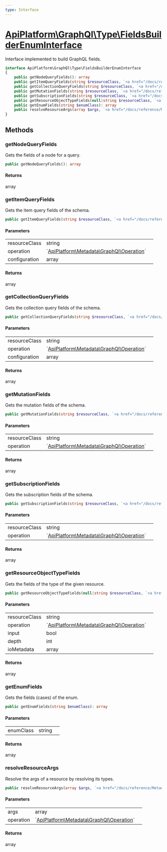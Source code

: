 ```yaml
---
type: Interface
---
```


# [ApiPlatform\GraphQl\Type\FieldsBuilderEnumInterface](/docs/reference/GraphQl/Type/FieldsBuilderEnumInterface)

Interface implemented to build GraphQL fields.


```php
interface ApiPlatform\GraphQl\Type\FieldsBuilderEnumInterface
{
    public getNodeQueryFields(): array
    public getItemQueryFields(string $resourceClass, `<a href="/docs/reference/Metadata/GraphQl/Operation">ApiPlatform\Metadata\GraphQl\Operation</a>` $operation, array $configuration): array
    public getCollectionQueryFields(string $resourceClass, `<a href="/docs/reference/Metadata/GraphQl/Operation">ApiPlatform\Metadata\GraphQl\Operation</a>` $operation, array $configuration): array
    public getMutationFields(string $resourceClass, `<a href="/docs/reference/Metadata/GraphQl/Operation">ApiPlatform\Metadata\GraphQl\Operation</a>` $operation): array
    public getSubscriptionFields(string $resourceClass, `<a href="/docs/reference/Metadata/GraphQl/Operation">ApiPlatform\Metadata\GraphQl\Operation</a>` $operation): array
    public getResourceObjectTypeFields(null|string $resourceClass, `<a href="/docs/reference/Metadata/GraphQl/Operation">ApiPlatform\Metadata\GraphQl\Operation</a>` $operation, bool $input, int $depth, null|array $ioMetadata): array
    public getEnumFields(string $enumClass): array
    public resolveResourceArgs(array $args, `<a href="/docs/reference/Metadata/GraphQl/Operation">ApiPlatform\Metadata\GraphQl\Operation</a>` $operation): array
}
```
## Methods

### getNodeQueryFields

Gets the fields of a node for a query.

```php
public getNodeQueryFields(): array
```

#### Returns

array

### getItemQueryFields

Gets the item query fields of the schema.

```php
public getItemQueryFields(string $resourceClass, `<a href="/docs/reference/Metadata/GraphQl/Operation">ApiPlatform\Metadata\GraphQl\Operation</a>` $operation, array $configuration): array
```

#### Parameters

<table><tbody>
<tr><td>resourceClass</td><td>string</td><td></td></tr><tr><td>operation</td><td>`<a href="/docs/reference/Metadata/GraphQl/Operation">ApiPlatform\Metadata\GraphQl\Operation</a>`</td><td></td></tr><tr><td>configuration</td><td>array</td><td></td></tr>
</tbody>
</table>

#### Returns

array

### getCollectionQueryFields

Gets the collection query fields of the schema.

```php
public getCollectionQueryFields(string $resourceClass, `<a href="/docs/reference/Metadata/GraphQl/Operation">ApiPlatform\Metadata\GraphQl\Operation</a>` $operation, array $configuration): array
```

#### Parameters

<table><tbody>
<tr><td>resourceClass</td><td>string</td><td></td></tr><tr><td>operation</td><td>`<a href="/docs/reference/Metadata/GraphQl/Operation">ApiPlatform\Metadata\GraphQl\Operation</a>`</td><td></td></tr><tr><td>configuration</td><td>array</td><td></td></tr>
</tbody>
</table>

#### Returns

array

### getMutationFields

Gets the mutation fields of the schema.

```php
public getMutationFields(string $resourceClass, `<a href="/docs/reference/Metadata/GraphQl/Operation">ApiPlatform\Metadata\GraphQl\Operation</a>` $operation): array
```

#### Parameters

<table><tbody>
<tr><td>resourceClass</td><td>string</td><td></td></tr><tr><td>operation</td><td>`<a href="/docs/reference/Metadata/GraphQl/Operation">ApiPlatform\Metadata\GraphQl\Operation</a>`</td><td></td></tr>
</tbody>
</table>

#### Returns

array

### getSubscriptionFields

Gets the subscription fields of the schema.

```php
public getSubscriptionFields(string $resourceClass, `<a href="/docs/reference/Metadata/GraphQl/Operation">ApiPlatform\Metadata\GraphQl\Operation</a>` $operation): array
```

#### Parameters

<table><tbody>
<tr><td>resourceClass</td><td>string</td><td></td></tr><tr><td>operation</td><td>`<a href="/docs/reference/Metadata/GraphQl/Operation">ApiPlatform\Metadata\GraphQl\Operation</a>`</td><td></td></tr>
</tbody>
</table>

#### Returns

array

### getResourceObjectTypeFields

Gets the fields of the type of the given resource.

```php
public getResourceObjectTypeFields(null|string $resourceClass, `<a href="/docs/reference/Metadata/GraphQl/Operation">ApiPlatform\Metadata\GraphQl\Operation</a>` $operation, bool $input, int $depth, null|array $ioMetadata): array
```

#### Parameters

<table><tbody>
<tr><td>resourceClass</td><td>string</td><td></td></tr><tr><td>operation</td><td>`<a href="/docs/reference/Metadata/GraphQl/Operation">ApiPlatform\Metadata\GraphQl\Operation</a>`</td><td></td></tr><tr><td>input</td><td>bool</td><td></td></tr><tr><td>depth</td><td>int</td><td></td></tr><tr><td>ioMetadata</td><td>array</td><td></td></tr>
</tbody>
</table>

#### Returns

array

### getEnumFields

Gets the fields (cases) of the enum.

```php
public getEnumFields(string $enumClass): array
```

#### Parameters

<table><tbody>
<tr><td>enumClass</td><td>string</td><td></td></tr>
</tbody>
</table>

#### Returns

array

### resolveResourceArgs

Resolve the args of a resource by resolving its types.

```php
public resolveResourceArgs(array $args, `<a href="/docs/reference/Metadata/GraphQl/Operation">ApiPlatform\Metadata\GraphQl\Operation</a>` $operation): array
```

#### Parameters

<table><tbody>
<tr><td>args</td><td>array</td><td></td></tr><tr><td>operation</td><td>`<a href="/docs/reference/Metadata/GraphQl/Operation">ApiPlatform\Metadata\GraphQl\Operation</a>`</td><td></td></tr>
</tbody>
</table>

#### Returns

array
